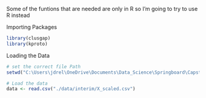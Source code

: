 Some of the funtions that are needed are only in R so I'm going to try to use R instead 


Importing Packages
```r
library(clusgap)
library(kproto) 
```

Loading the Data
```r
# set the correct file Path
setwd("C:\Users\jdrel\OneDrive\Documents\Data_Science\Springboard\Capstone-2")

# Load the data
data <- read.csv("./data/interim/X_scaled.csv")
```